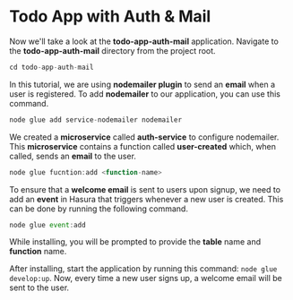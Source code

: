 
<Meta pageTitle="Todo App with Auth & Mail | framework" description="Todo App with Auth & Mail | framework." />





# Todo App with Auth & Mail

Now we'll take a look at the **todo-app-auth-mail** application. Navigate to the **todo-app-auth-mail** directory from the project root.

```jsx
cd todo-app-auth-mail
```

In this tutorial, we are using **nodemailer plugin** to send an **email** when a user is registered. To add **nodemailer** to our application, you can use this command.

```jsx
node glue add service-nodemailer nodemailer
```

We created a **microservice** called **auth-service** to configure nodemailer. This **microservice** contains a function called **user-created** which, when called, sends an **email** to the user.

```jsx
node glue fucntion:add <function-name>
```

To ensure that a **welcome email** is sent to users upon signup, we need to add an **event** in Hasura that triggers whenever a new user is created. This can be done by running the following command.

```jsx
node glue event:add 
```

While installing, you will be prompted to provide the **table** name and **function** name.

After installing, start the application by running this command: `node glue develop:up`. Now, every time a new user signs up, a welcome email will be sent to the user.